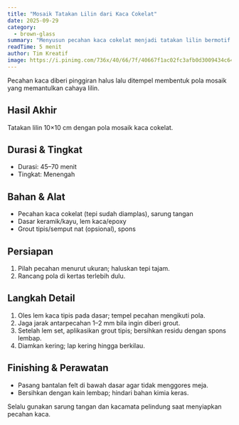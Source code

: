 ```yaml
---
title: "Mosaik Tatakan Lilin dari Kaca Cokelat"
date: 2025-09-29
category:
  - brown-glass
summary: "Menyusun pecahan kaca cokelat menjadi tatakan lilin bermotif geometris."
readTime: 5 menit
author: Tim Kreatif
image: https://i.pinimg.com/736x/40/66/7f/40667f1ac02fc3afb0d3009434c64c25.jpg
---
```


Pecahan kaca diberi pinggiran halus lalu ditempel membentuk pola mosaik yang memantulkan cahaya lilin.

## Hasil Akhir

Tatakan lilin 10×10 cm dengan pola mosaik kaca cokelat.

## Durasi & Tingkat

- Durasi: 45–70 menit
- Tingkat: Menengah

## Bahan & Alat

- Pecahan kaca cokelat (tepi sudah diamplas), sarung tangan
- Dasar keramik/kayu, lem kaca/epoxy
- Grout tipis/semput nat (opsional), spons

## Persiapan

1. Pilah pecahan menurut ukuran; haluskan tepi tajam.
2. Rancang pola di kertas terlebih dulu.

## Langkah Detail

1. Oles lem kaca tipis pada dasar; tempel pecahan mengikuti pola.
2. Jaga jarak antarpecahan 1–2 mm bila ingin diberi grout.
3. Setelah lem set, aplikasikan grout tipis; bersihkan residu dengan spons lembap.
4. Diamkan kering; lap kering hingga berkilau.

## Finishing & Perawatan

- Pasang bantalan felt di bawah dasar agar tidak menggores meja.
- Bersihkan dengan kain lembap; hindari bahan kimia keras.

<TipBox title="Keamanan">
  Selalu gunakan sarung tangan dan kacamata pelindung saat menyiapkan pecahan
  kaca.
</TipBox>
